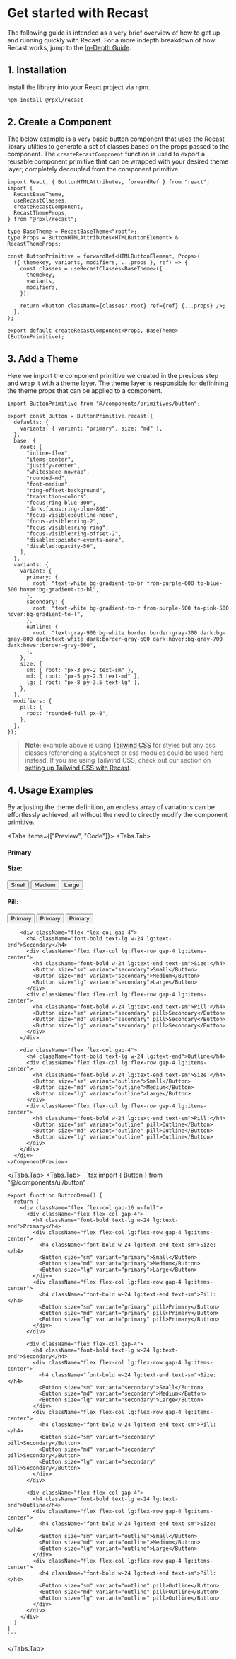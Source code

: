 
# Get started with Recast

The following guide is intended as a very brief overview of how to get up and
running quickly with Recast. For a more indepth breakdown of how Recast works,
jump to the [In-Depth Guide](/in-depth).

## 1. Installation

Install the library into your React project via npm.

```bash copy
npm install @rpxl/recast
```

## 2. Create a Component

The below example is a very basic button component that uses the Recast library
utilties to generate a set of classes based on the props passed to the
component. The `createRecastComponent` function is used to export a reusable
component primitive that can be wrapped with your desired theme layer;
completely decoupled from the component primitive.

```tsx copy showLineNumbers filename="components/primitives/button.tsx"
import React, { ButtonHTMLAttributes, forwardRef } from "react";
import {
  RecastBaseTheme,
  useRecastClasses,
  createRecastComponent,
  RecastThemeProps,
} from "@rpxl/recast";

type BaseTheme = RecastBaseTheme<"root">;
type Props = ButtonHTMLAttributes<HTMLButtonElement> & RecastThemeProps;

const ButtonPrimitive = forwardRef<HTMLButtonElement, Props>(
  ({ themekey, variants, modifiers, ...props }, ref) => {
    const classes = useRecastClasses<BaseTheme>({
      themekey,
      variants,
      modifiers,
    });

    return <button className={classes?.root} ref={ref} {...props} />;
  },
);

export default createRecastComponent<Props, BaseTheme>(ButtonPrimitive);
```

## 3. Add a Theme

Here we import the component primitive we created in the previous step and wrap
it with a theme layer. The theme layer is responsible for definining the theme
props that can be applied to a component.

```tsx copy showLineNumbers filename="components/ui/button.ts"
import ButtonPrimitive from "@/components/primitives/button";

export const Button = ButtonPrimitive.recast({
  defaults: {
    variants: { variant: "primary", size: "md" },
  },
  base: {
    root: [
      "inline-flex",
      "items-center",
      "justify-center",
      "whitespace-nowrap",
      "rounded-md",
      "font-medium",
      "ring-offset-background",
      "transition-colors",
      "focus:ring-blue-300",
      "dark:focus:ring-blue-800",
      "focus-visible:outline-none",
      "focus-visible:ring-2",
      "focus-visible:ring-ring",
      "focus-visible:ring-offset-2",
      "disabled:pointer-events-none",
      "disabled:opacity-50",
    ],
  },
  variants: {
    variant: {
      primary: {
        root: "text-white bg-gradient-to-br from-purple-600 to-blue-500 hover:bg-gradient-to-bl",
      },
      secondary: {
        root: "text-white bg-gradient-to-r from-purple-500 to-pink-500 hover:bg-gradient-to-l",
      },
      outline: {
        root: "text-gray-900 bg-white border border-gray-300 dark:bg-gray-800 dark:text-white dark:border-gray-600 dark:hover:bg-gray-700 dark:hover:border-gray-600",
      },
    },
    size: {
      sm: { root: "px-3 py-2 text-sm" },
      md: { root: "px-5 py-2.5 text-md" },
      lg: { root: "px-8 py-3.5 text-lg" },
    },
  },
  modifiers: {
    pill: {
      root: "rounded-full px-8",
    },
  },
});
```

> **Note**: example above is using [Tailwind CSS](https://tailwindcss.com/) for
> styles but any css classes referencing a stylesheet or css modules could be
> used here instead. If you are using Tailwind CSS, check out our section on
> [setting up Tailwind CSS with Recast](/tailwind-css).

## 4. Usage Examples

By adjusting the theme definition, an endless array of variations can be
effortlessly achieved, all without the need to directly modify the component
primitive.

<Tabs items={["Preview", "Code"]}>
  <Tabs.Tab>
    <ComponentPreview>
      <div className="flex flex-col gap-16 w-full">
        <div className="flex flex-col gap-4">
          <h4 className="font-bold text-lg w-24 lg:text-end">Primary</h4>
          <div className="flex flex-col lg:flex-row gap-4 lg:items-center">
            <h4 className="font-bold w-24 lg:text-end text-sm">Size:</h4>
            <Button size="sm" variant="primary">Small</Button>
            <Button size="md" variant="primary">Medium</Button>
            <Button size="lg" variant="primary">Large</Button>
          </div>
          <div className="flex flex-col lg:flex-row gap-4 lg:items-center">
            <h4 className="font-bold w-24 lg:text-end text-sm">Pill:</h4>
            <Button size="sm" variant="primary" pill>Primary</Button>
            <Button size="md" variant="primary" pill>Primary</Button>
            <Button size="lg" variant="primary" pill>Primary</Button>
          </div>
        </div>

        <div className="flex flex-col gap-4">
          <h4 className="font-bold text-lg w-24 lg:text-end">Secondary</h4>
          <div className="flex flex-col lg:flex-row gap-4 lg:items-center">
            <h4 className="font-bold w-24 lg:text-end text-sm">Size:</h4>
            <Button size="sm" variant="secondary">Small</Button>
            <Button size="md" variant="secondary">Medium</Button>
            <Button size="lg" variant="secondary">Large</Button>
          </div>
          <div className="flex flex-col lg:flex-row gap-4 lg:items-center">
            <h4 className="font-bold w-24 lg:text-end text-sm">Pill:</h4>
            <Button size="sm" variant="secondary" pill>Secondary</Button>
            <Button size="md" variant="secondary" pill>Secondary</Button>
            <Button size="lg" variant="secondary" pill>Secondary</Button>
          </div>
        </div>

        <div className="flex flex-col gap-4">
          <h4 className="font-bold text-lg w-24 lg:text-end">Outline</h4>
          <div className="flex flex-col lg:flex-row gap-4 lg:items-center">
            <h4 className="font-bold w-24 lg:text-end text-sm">Size:</h4>
            <Button size="sm" variant="outline">Small</Button>
            <Button size="md" variant="outline">Medium</Button>
            <Button size="lg" variant="outline">Large</Button>
          </div>
          <div className="flex flex-col lg:flex-row gap-4 lg:items-center">
            <h4 className="font-bold w-24 lg:text-end text-sm">Pill:</h4>
            <Button size="sm" variant="outline" pill>Outline</Button>
            <Button size="md" variant="outline" pill>Outline</Button>
            <Button size="lg" variant="outline" pill>Outline</Button>
          </div>
        </div>
      </div>
    </ComponentPreview>

  </Tabs.Tab>
  <Tabs.Tab>
    ```tsx
    import { Button } from "@/components/ui/button"
    
    export function ButtonDemo() {
      return (
        <div className="flex flex-col gap-16 w-full">
          <div className="flex flex-col gap-4">
            <h4 className="font-bold text-lg w-24 lg:text-end">Primary</h4>
            <div className="flex flex-col lg:flex-row gap-4 lg:items-center">
              <h4 className="font-bold w-24 lg:text-end text-sm">Size:</h4>
              <Button size="sm" variant="primary">Small</Button>
              <Button size="md" variant="primary">Medium</Button>
              <Button size="lg" variant="primary">Large</Button>
            </div>
            <div className="flex flex-col lg:flex-row gap-4 lg:items-center">
              <h4 className="font-bold w-24 lg:text-end text-sm">Pill:</h4>
              <Button size="sm" variant="primary" pill>Primary</Button>
              <Button size="md" variant="primary" pill>Primary</Button>
              <Button size="lg" variant="primary" pill>Primary</Button>
            </div>
          </div>

          <div className="flex flex-col gap-4">
            <h4 className="font-bold text-lg w-24 lg:text-end">Secondary</h4>
            <div className="flex flex-col lg:flex-row gap-4 lg:items-center">
              <h4 className="font-bold w-24 lg:text-end text-sm">Size:</h4>
              <Button size="sm" variant="secondary">Small</Button>
              <Button size="md" variant="secondary">Medium</Button>
              <Button size="lg" variant="secondary">Large</Button>
            </div>
            <div className="flex flex-col lg:flex-row gap-4 lg:items-center">
              <h4 className="font-bold w-24 lg:text-end text-sm">Pill:</h4>
              <Button size="sm" variant="secondary" pill>Secondary</Button>
              <Button size="md" variant="secondary" pill>Secondary</Button>
              <Button size="lg" variant="secondary" pill>Secondary</Button>
            </div>
          </div>

          <div className="flex flex-col gap-4">
            <h4 className="font-bold text-lg w-24 lg:text-end">Outline</h4>
            <div className="flex flex-col lg:flex-row gap-4 lg:items-center">
              <h4 className="font-bold w-24 lg:text-end text-sm">Size:</h4>
              <Button size="sm" variant="outline">Small</Button>
              <Button size="md" variant="outline">Medium</Button>
              <Button size="lg" variant="outline">Large</Button>
            </div>
            <div className="flex flex-col lg:flex-row gap-4 lg:items-center">
              <h4 className="font-bold w-24 lg:text-end text-sm">Pill:</h4>
              <Button size="sm" variant="outline" pill>Outline</Button>
              <Button size="md" variant="outline" pill>Outline</Button>
              <Button size="lg" variant="outline" pill>Outline</Button>
            </div>
          </div>
        </div>
      )
    }
    ```

  </Tabs.Tab>
</Tabs>
